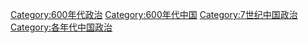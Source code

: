 [[Category:600年代政治|Category:600年代政治]]
[[Category:600年代中国|Category:600年代中国]]
[[Category:7世纪中国政治|Category:7世纪中国政治]]
[[Category:各年代中国政治|Category:各年代中国政治]]